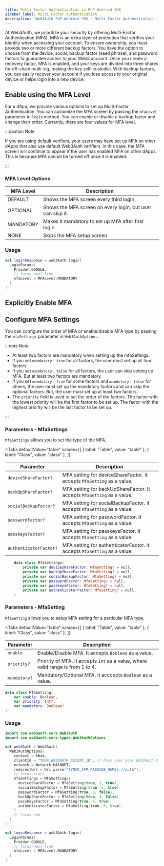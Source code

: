 ```yaml
---
title: Multi Factor Authentication in PnP Android SDK
sidebar_label: Multi Factor Authentication
description: "Web3Auth PnP Android SDK - Multi Factor Authentication | Documentation - Web3Auth"
---
```



At Web3Auth, we prioritize your security by offering Multi-Factor Authentication (MFA). MFA is an
extra layer of protection that verifies your identity when accessing your account. To ensure
ownership, you must provide two or more different backup factors. You have the option to choose from
the device, social, backup factor (seed phrase), and password factors to guarantee access to your
Web3 account. Once you create a recovery factor, MFA is enabled, and your keys are divided into
three shares for off-chain multi-sig, making the key self-custodial. With backup factors, you can
easily recover your account if you lose access to your original device or helps login into a new
device.

<MFAMinimumPlan />

## Enable using the MFA Level

For a dApp, we provide various options to set up Multi-Factor Authentication. You can customize the
MFA screen by passing the `mfaLevel` parameter in `login` method. You can enable or disable a backup
factor and change their order. Currently, there are four values for MFA level.

:::caution Note

If you are using default verifiers, your users may have set up MFA on other dApps that also use
default Web3Auth verifiers. In this case, the MFA screen will continue to appear if the user has
enabled MFA on other dApps. This is because MFA cannot be turned off once it is enabled.

:::

### MFA Level Options

| MFA Level | Description                                                |
| --------- | ---------------------------------------------------------- |
| DEFAULT   | Shows the MFA screen every third login.                    |
| OPTIONAL  | Shows the MFA screen on every login, but user can skip it. |
| MANDATORY | Makes it mandatory to set up MFA after first login.        |
| NONE      | Skips the MFA setup screen                                 |

### Usage

```kotlin
val loginResponse = web3Auth.login(
  LoginParams(
    Proider.GOOGLE,
    // focus-next-line
    mfaLevel = MFALevel.MANDATORY
  )
)
```

## Explicitly Enable MFA

<EnableMFAMethod />

## Configure MFA Settings

You can configure the order of MFA or enable/disable MFA type by passing the `mfaSettings` parameter
in `Web3AuthOptions`.

:::note Note

- At least two factors are mandatory when setting up the mfaSettings.
- If you set `mandatory: true` for all factors, the user must set up all four factors.
- If you set `mandatory: false` for all factors, the user can skip setting up MFA. But at least two
  factors are mandatory.
- If you set `mandatory: true` for some factors and `mandatory: false` for others, the user must set
  up the mandatory factors and can skip the optional factors. But, the user must set up at least two
  factors.
- The `priority` field is used to set the order of the factors. The factor with the lowest priority
  will be the first factor to be set up. The factor with the highest priority will be the last
  factor to be set up.

:::

### Parameters - MfaSettings

`MfaSettings` allows you to set the type of the MFA.

<Tabs
  defaultValue="table"
  values={[
    { label: "Table", value: "table" },
    { label: "Class", value: "class" },
  ]}
>

<TabItem value="table">

| Parameter              | Description                                                              |
| ---------------------- | ------------------------------------------------------------------------ |
| `deviceShareFactor?`   | MFA setting for deviceShareFactor. It accepts `MfaSetting` as a value.   |
| `backUpShareFactor?`   | MFA setting for backUpShareFactor. It accepts `MfaSetting` as a value.   |
| `socialBackupFactor?`  | MFA setting for socialBackupFactor. It accepts `MfaSetting` as a value.  |
| `passwordFactor?`      | MFA setting for passwordFactor. It accepts `MfaSetting` as a value.      |
| `passkeysFactor?`      | MFA setting for passkeysFactor. It accepts `MfaSetting` as a value.      |
| `authenticatorFactor?` | MFA setting for authenticatorFactor. It accepts `MfaSetting` as a value. |

</TabItem>

<TabItem value="class">

```kotlin
	data class MfaSettings(
		private var deviceShareFactor: MfaSetting? = null,
		private var backUpShareFactor: MfaSetting? = null,
		private var socialBackupFactor: MfaSetting? = null,
		private var passwordFactor: MfaSetting? = null,
		private var passkeysFactor: MfaSetting? = null,
		private var authenticatorFactor: MfaSetting? = null,
	)
```

</TabItem>
</Tabs>

### Parameters - MfaSetting

`MfaSetting` allows you to setup MFA setting for a particular MFA type.

<Tabs
  defaultValue="table"
  values={[
    { label: "Table", value: "table" },
    { label: "Class", value: "class" },
  ]}
>

<TabItem value="table">

| Parameter    | Description                                                                     |
| ------------ | ------------------------------------------------------------------------------- |
| `enable`     | Enable/Disable MFA. It accepts `Boolean` as a value.                            |
| `priority?`  | Priority of MFA. It accepts `Int` as a value, where valid range is from 1 to 4. |
| `mandatory?` | Mandatory/Optional MFA. It acccepts `Boolean` as a value.                       |

</TabItem>

<TabItem value="class">

```kotlin
data class MfaSetting(
	var enable: Boolean,
	var priority: Int?,
	var mandatory: Boolean?
)
```

</TabItem>
</Tabs>

### Usage

```kotlin
import com.web3auth.core.Web3Auth
import com.web3auth.core.types.Web3AuthOptions

val web3Auth = Web3Auth(
  Web3AuthOptions(
    context = this,
    clientId = "YOUR_WEB3AUTH_CLIENT_ID", // Pass over your Web3Auth Client ID from Developer Dashboard
    network = Network.MAINNET,
    redirectUrl = Uri.parse("{YOUR_APP_PACKAGE_NAME}://auth"),
    // focus-start
    mfaSettings = MfaSettings(
      deviceShareFactor = MfaSetting(true, 1, true),
      socialBackupFactor = MfaSetting(true, 2, true),
      passwordFactor = MfaSetting(true, 3, false),
      backUpShareFactor = MfaSetting(true, 4, false),
      passkeysFactor = MfaSetting(true, 5, true),
      authenticatorFactor = MfaSetting(true, 6, true),
    )
    // focus-end
  )
)

val loginResponse = web3Auth.login(
  LoginParams(
    Proider.GOOGLE,
    // focus-next-line
    mfaLevel = MFALevel.MANDATORY
  )
)
```
